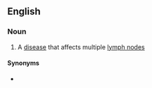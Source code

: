==English==

===Noun===
{{en-noun|polyadenopathies}}

# {{label|en|medicine}} A [[disease]] that affects multiple [[lymph node]]s

====Synonyms====
* {{l|en|polyadenosis}}